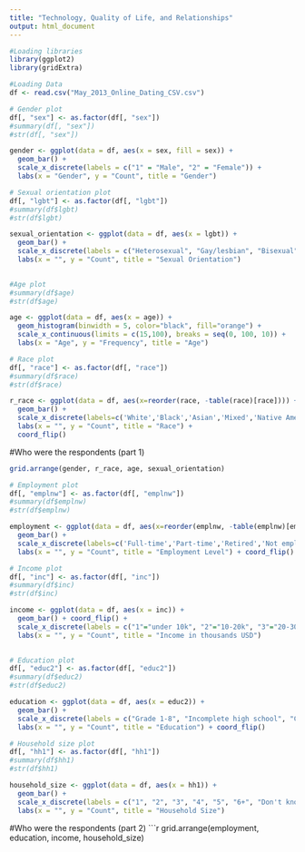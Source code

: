 ```yaml
---
title: "Technology, Quality of Life, and Relationships"
output: html_document
---
```


```r
#Loading libraries
library(ggplot2)
library(gridExtra)

#Loading Data
df <- read.csv("May_2013_Online_Dating_CSV.csv")
```


```r
# Gender plot
df[, "sex"] <- as.factor(df[, "sex"])
#summary(df[, "sex"])
#str(df[, "sex"])

gender <- ggplot(data = df, aes(x = sex, fill = sex)) + 
  geom_bar() + 
  scale_x_discrete(labels = c("1" = "Male", "2" = "Female")) +
  labs(x = "Gender", y = "Count", title = "Gender")
```

```r
# Sexual orientation plot
df[, "lgbt"] <- as.factor(df[, "lgbt"])
#summary(df$lgbt)
#str(df$lgbt)

sexual_orientation <- ggplot(data = df, aes(x = lgbt)) + 
  geom_bar() + 
  scale_x_discrete(labels = c("Heterosexual", "Gay/lesbian", "Bisexual", "Other", "Don't know", "Refused")) + coord_flip() +
  labs(x = "", y = "Count", title = "Sexual Orientation")
  
```

```r
#Age plot
#summary(df$age)
#str(df$age)

age <- ggplot(data = df, aes(x = age)) + 
  geom_histogram(binwidth = 5, color="black", fill="orange") + 
  scale_x_continuous(limits = c(15,100), breaks = seq(0, 100, 10)) +
  labs(x = "Age", y = "Frequency", title = "Age")

```

```r
# Race plot
df[, "race"] <- as.factor(df[, "race"])
#summary(df$race)
#str(df$race)

r_race <- ggplot(data = df, aes(x=reorder(race, -table(race)[race]))) + 
  geom_bar() + 
  scale_x_discrete(labels=c('White','Black','Asian','Mixed','Native American','Other',"Don't Know",'Refused')) +
  labs(x = "", y = "Count", title = "Race") +
  coord_flip()
```


#Who were the respondents (part 1)
```r
grid.arrange(gender, r_race, age, sexual_orientation)
```


```r
# Employment plot
df[, "emplnw"] <- as.factor(df[, "emplnw"])
#summary(df$emplnw)
#str(df$emplnw)

employment <- ggplot(data = df, aes(x=reorder(emplnw, -table(emplnw)[emplnw]))) + 
  geom_bar() + 
  scale_x_discrete(labels=c('Full-time','Part-time','Retired','Not employed','Self-employed','Disabled',"Student",'Other', "Refused")) +
  labs(x = "", y = "Count", title = "Employment Level") + coord_flip()
```


```r
# Income plot
df[, "inc"] <- as.factor(df[, "inc"])
#summary(df$inc)
#str(df$inc)

income <- ggplot(data = df, aes(x = inc)) + 
  geom_bar() + coord_flip() +
  scale_x_discrete(labels = c("1"="under 10k", "2"="10-20k", "3"="20-30k", "4"="30-40k", "5"="40-50k", "6"="50-75k", "7"="75-100k", "8"="100-150k", "9"="over 150k", "98"="Don't Know", "99"="Refused")) +
  labs(x = "", y = "Count", title = "Income in thousands USD")
  
```

```r
# Education plot
df[, "educ2"] <- as.factor(df[, "educ2"])
#summary(df$educ2)
#str(df$educ2)

education <- ggplot(data = df, aes(x = educ2)) + 
  geom_bar() + 
  scale_x_discrete(labels = c("Grade 1-8", "Incomplete high school", "Complete high school", "Some college", "Associate degree", "Bachelor's", "Some postgrad", "Master's/phd/professional", "Don't know", "Refused")) +
  labs(x = "", y = "Count", title = "Education") + coord_flip()
```


```r
# Household size plot
df[, "hh1"] <- as.factor(df[, "hh1"])
#summary(df$hh1)
#str(df$hh1)

household_size <- ggplot(data = df, aes(x = hh1)) + 
  geom_bar() + 
  scale_x_discrete(labels = c("1", "2", "3", "4", "5", "6+", "Don't know", "Refused")) +
  labs(x = "", y = "Count", title = "Household Size")
```

#Who were the respondents (part 2)
```r
grid.arrange(employment, education, income, household_size)